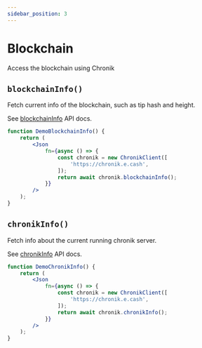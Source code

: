 ```yaml
---
sidebar_position: 3
---
```


# Blockchain

Access the blockchain using Chronik

## `blockchainInfo()`

Fetch current info of the blockchain, such as tip hash and height.

See [blockchainInfo](api/classes/ChronikClient#blockchaininfo) API docs.

```jsx live
function DemoBlockchainInfo() {
    return (
        <Json
            fn={async () => {
                const chronik = new ChronikClient([
                    'https://chronik.e.cash',
                ]);
                return await chronik.blockchainInfo();
            }}
        />
    );
}
```

## `chronikInfo()`

Fetch info about the current running chronik server.

See [chronikInfo](api/classes/ChronikClient#chronikinfo) API docs.

```jsx live
function DemoChronikInfo() {
    return (
        <Json
            fn={async () => {
                const chronik = new ChronikClient([
                    'https://chronik.e.cash',
                ]);
                return await chronik.chronikInfo();
            }}
        />
    );
}
```

